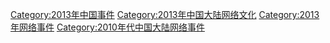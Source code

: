 {{year by category
|m=2
|c=0
|d=1
|y=3
|cat=中国大陆网络事件
|sortkey=中国大陆网络事件
|subP10年代中国大陆网络事件
| subcat = 2013年中国事件
}}
[[Category:2013年中国事件|Category:2013年中国事件]]
[[Category:2013年中国大陆网络文化|Category:2013年中国大陆网络文化]]
[[Category:2013年网络事件|Category:2013年网络事件]]
[[Category:2010年代中国大陆网络事件|Category:2010年代中国大陆网络事件]]